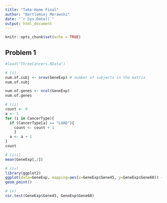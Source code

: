```yaml
---
title: "Take-Home Final"
author: "Bartlomiej Morawski"
date: "`r Sys.Date()`"
output: html_document
---
```


```r
knitr::opts_chunk$set(echo = TRUE)
```

## Problem 1
```r
#load("ThreeCancers.RData")

# (i)
num.of.subj <- nrow(GeneExp) # number of subjects in the matrix
num.of.subj

num.of.genes <- ncol(GeneExp)
num.of.genes

# (ii)
count <- 0
a <- 1
for (i in CancerType){
  if (CancerType[a] == "LUAD"){
    count <- count + 1
    }
  a <- a + 1
}
count

# (iii)
mean(GeneExp[,2])

# (iv)
library(ggplot2)
ggplot(data=GeneExp, mapping=aes(x=GeneExp$Gene45, y=GeneExp$Gene68)) +
geom_point()

# (v)
cor.test(GeneExp$Gene45, GeneExp$Gene68)

```

